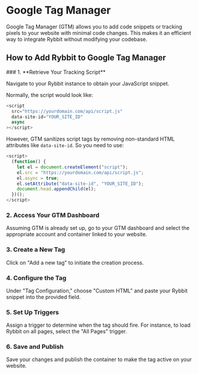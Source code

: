 
# Google Tag Manager

Google Tag Manager (GTM) allows you to add code snippets or tracking pixels to your website with minimal code changes. This makes it an efficient way to integrate Rybbit without modifying your codebase.

## How to Add Rybbit to Google Tag Manager

<Steps>
### 1. **Retrieve Your Tracking Script**

Navigate to your Rybbit instance to obtain your JavaScript snippet.

Normally, the script would look like:

```javascript
<script
  src="https://yourdomain.com/api/script.js"
  data-site-id="YOUR_SITE_ID"
  async
></script>
```

However, GTM sanitizes script tags by removing non-standard HTML attributes like `data-site-id`. So you need to use:

```javascript
<script>
  (function() {
    let el = document.createElement("script");
    el.src = "https://yourdomain.com/api/script.js";
    el.async = true;
    el.setAttribute("data-site-id", "YOUR_SITE_ID");
    document.head.appendChild(el);
  })();
</script>
```

### 2. **Access Your GTM Dashboard**

Assuming GTM is already set up, go to your GTM dashboard and select the appropriate account and container linked to your website.

### 3. **Create a New Tag**

Click on "Add a new tag" to initiate the creation process.

### 4. **Configure the Tag**

Under "Tag Configuration," choose "Custom HTML" and paste your Rybbit snippet into the provided field.

### 5. **Set Up Triggers**

Assign a trigger to determine when the tag should fire. For instance, to load Rybbit on all pages, select the "All Pages" trigger.

### 6. **Save and Publish**

Save your changes and publish the container to make the tag active on your website.
</Steps>
